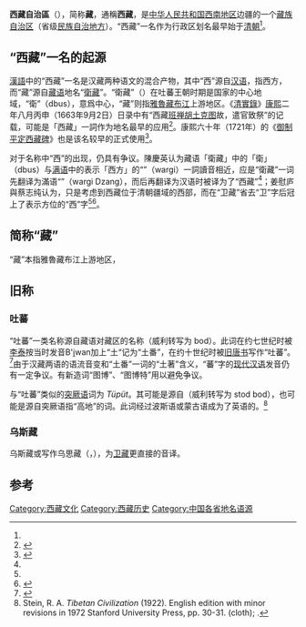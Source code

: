 {{expand English}}
{{Infobox Chinese
|psp = Tibet
|c = 西藏
|p = Xīzàng
|j = sai<sup>1</sup>zong<sup>6</sup>
|lj= si<sup>1</sup>zang<sup>4</sup>
|wuu = si<sup>平</sup>zaon<sup>去</sup>
|poj = Se-chōng
|buc = Să̤-câung
|teo = Sai-tsăng
|h = Sî-tshông
|tib = {{bo-textonly|བོད་}}
|wylie = Bod
|zwpy = Poi
|order = st
}}
'''西藏自治區'''（{{bo|z=བོད་རང་སྐྱོང་ལྗོངས།|w=Bod rang skyong ljongs|p=Poi Ranggyong Jong}}），简称'''藏'''，通稱'''西藏'''，是[[中华人民共和国|中华人民共和国]][[中国西南地区|西南地区]]边疆的一个[[藏族|藏族]][[自治区|自治区]]（省级[[民族自治地方|民族自治地方]]）。“西藏”一名作为行政区划名最早始于[[清朝|清朝]]<ref name="蔡志纯1984"/>。

== “西藏”一名的起源 ==
[[漢語|漢語]]中的“西藏”一名是汉藏两种语文的混合产物，其中“西”源自[[汉语|汉语]]，指西方，而“藏”源自[[藏语|藏语]]地名“[[衛藏|衛藏]]”。“衛藏”（{{bo|z=དབུས་གཙང|w=dbus gtsang}}）在吐蕃王朝时期是国家的中心地域，“衛”（dbus），意爲中心，“藏”则指[[雅魯藏布江|雅魯藏布江]]上游地区。《[[清實錄|清實錄]]》[[康熙|康熙]]二年八月丙申（1663年9月2日）日录中有“西藏[[班禅额尔德尼|班禅胡土克图]]故，遣官致祭”的记载，可能是「西藏」一詞作为地名最早的应用<ref name="陳慶英1999">{{cite journal |author1=陳慶英 |title=漢文“西藏”一詞的來歷簡說 |journal=燕京學報 |date=1999-05 |pages=129-139}}</ref>。康熙六十年（1721年）的《[[御制平定西藏碑|御制平定西藏碑]]》也是该名较早的正式使用<ref name="江慰庐1982">{{cite journal |author1=江慰庐 |title=浅释"吐蕃"一词的由来及其涵义 |journal=西藏研究 |date=1982 |issue=1 |pages=33-40}}</ref>。

对于名称中“西”的出现，仍具有争议。陳慶英认为藏语「衛藏」中的「衛」（dbus）与[[满语|满语]]中的表示「西方」的“{{lang|mnc|‍ᠸᠠᡵᡤᡳ}}”（wargi）一詞讀音相近，应是“衛藏”一词先翻译为滿语“{{lang|mnc|‍ᠸᠠᡵᡤᡳ ᡩᡯᠠᠩ}}”（wargi Dzang），而后再翻译为汉语时被译为了“西藏”<ref name="陳慶英1999"/>；姜慰庐與蔡志纯认为，只是考虑到西藏位于清朝疆域的西部，而在“卫藏”省去“卫”字后冠上了表示方位的“西”字<ref name="江慰庐1982" /><ref name="蔡志纯1984">{{cite journal |author1=蔡志纯 |title=释西藏名称 |url=https://gb.oversea.cnki.net/kcms/detail/detailall.aspx?filename=qhms198402005&dbcode=CJFD&dbname=CJFD1984 |journal=青海民族学院学报 |date=1984 |issue=2期 |pages=37-38 |access-date=2020-11-28 |archive-date=2020-12-08 |archive-url=https://web.archive.org/web/20201208211213/https://gb.oversea.cnki.net/kcms/detail/detailall.aspx?filename=qhms198402005&dbcode=CJFD&dbname=CJFD1984 |dead-url=no }}</ref>。

== 简称“藏” ==
“藏”本指雅魯藏布江上游地区，

== 旧称 ==
=== 吐蕃 ===
“吐蕃”一类名称源自藏语对藏区的名称{{Bo-textonly|བོད་}}（威利转写为 bod）。此词在约七世纪时被[[李泰_(唐朝)|李泰]]按当时发音B'i̭wan加上“土“{{efn|来源有争议。Bayer 1992 认为其表示“行农耕的外人”。另一说认为和突厥语有关。}}记为“土番”，在约十世纪时被[[旧唐书|旧唐书]]写作“吐蕃”。<ref name="Baxter">{{cite web|url=http://www-personal.umich.edu/~wbaxter/etymdict.html |title=An Etymological Dictionary of Common Chinese Characters |last1=Baxter |first1=William H. |date=2001-03-30 |access-date=2011-04-16 |url-status=dead |archive-url=https://web.archive.org/web/20110411153909/http://www-personal.umich.edu/~wbaxter/etymdict.html |archive-date=April 11, 2011 }}</ref>由于汉藏两语的语流音变和“土番”一词的“土著”含义，“蕃”字的[[现代汉语|现代汉语]]发音仍有一定争议。有新造词“图博”、“图博特”用以避免争议。

与“吐蕃”类似的[[突厥语|突厥语]]词为 ''Tüpüt''。其可能是源自（威利转写为 stod bod），也可能是源自突厥语指“高地”的词。此词经过波斯语或蒙古语成为了英语的{{lang|en|tibet}}。<ref name=Stein30f>Stein, R. A. ''Tibetan Civilization'' (1922). English edition with minor revisions in 1972 Stanford University Press, pp. 30-31. {{ISBN|0-8047-0806-1}} (cloth); {{ISBN|0-8047-0901-7}}.</ref>

=== 乌斯藏 ===
乌斯藏或写作乌思藏（{{bo|z=དབུས་གཙང|w=dbus gtsang|p=Yü-Zang}}，{{lang-en|Ü-Tsang}}），为[[卫藏|卫藏]]更直接的音译。

== 参考 ==
{{notelist}}
{{reflist}}

{{西藏主题}}
{{中国各省|的名称}}

[[Category:西藏文化|Category:西藏文化]]
[[Category:西藏历史|Category:西藏历史]]
[[Category:中国各省地名语源|Category:中国各省地名语源]]